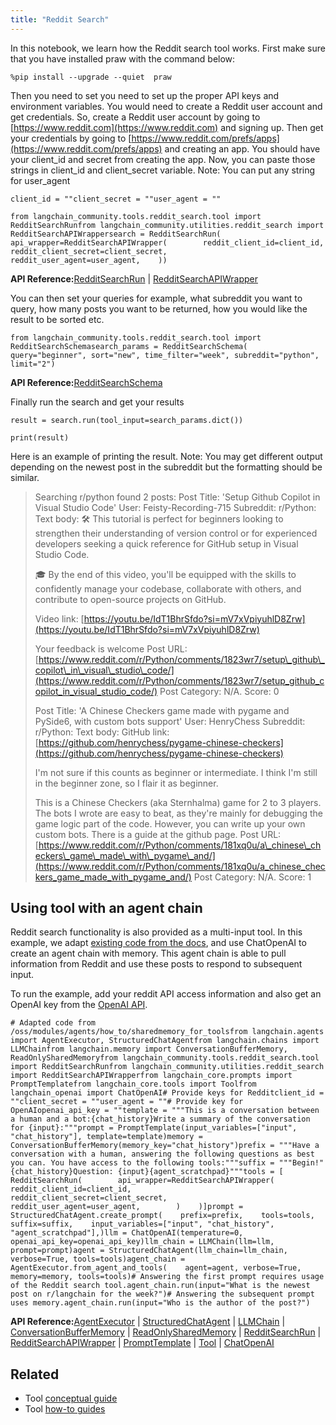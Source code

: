 ```yaml
---
title: "Reddit Search"
---
```


In this notebook, we learn how the Reddit search tool works. First make sure that you have installed praw with the command below:

```
%pip install --upgrade --quiet  praw
```

Then you need to set you need to set up the proper API keys and environment variables. You would need to create a Reddit user account and get credentials. So, create a Reddit user account by going to [https://www.reddit.com](https://www.reddit.com) and signing up. Then get your credentials by going to [https://www.reddit.com/prefs/apps](https://www.reddit.com/prefs/apps) and creating an app. You should have your client\_id and secret from creating the app. Now, you can paste those strings in client\_id and client\_secret variable. Note: You can put any string for user\_agent

```
client_id = ""client_secret = ""user_agent = ""
```

```
from langchain_community.tools.reddit_search.tool import RedditSearchRunfrom langchain_community.utilities.reddit_search import RedditSearchAPIWrappersearch = RedditSearchRun(    api_wrapper=RedditSearchAPIWrapper(        reddit_client_id=client_id,        reddit_client_secret=client_secret,        reddit_user_agent=user_agent,    ))
```

**API Reference:**[RedditSearchRun](https://python.langchain.com/api_reference/community/tools/langchain_community.tools.reddit_search.tool.RedditSearchRun.html) | [RedditSearchAPIWrapper](https://python.langchain.com/api_reference/community/utilities/langchain_community.utilities.reddit_search.RedditSearchAPIWrapper.html)

You can then set your queries for example, what subreddit you want to query, how many posts you want to be returned, how you would like the result to be sorted etc.

```
from langchain_community.tools.reddit_search.tool import RedditSearchSchemasearch_params = RedditSearchSchema(    query="beginner", sort="new", time_filter="week", subreddit="python", limit="2")
```

**API Reference:**[RedditSearchSchema](https://python.langchain.com/api_reference/community/tools/langchain_community.tools.reddit_search.tool.RedditSearchSchema.html)

Finally run the search and get your results

```
result = search.run(tool_input=search_params.dict())
```

```
print(result)
```

Here is an example of printing the result. Note: You may get different output depending on the newest post in the subreddit but the formatting should be similar.

> Searching r/python found 2 posts: Post Title: 'Setup Github Copilot in Visual Studio Code' User: Feisty-Recording-715 Subreddit: r/Python: Text body: 🛠️ This tutorial is perfect for beginners looking to strengthen their understanding of version control or for experienced developers seeking a quick reference for GitHub setup in Visual Studio Code.
>
> 🎓 By the end of this video, you'll be equipped with the skills to confidently manage your codebase, collaborate with others, and contribute to open-source projects on GitHub.
>
> Video link: [https://youtu.be/IdT1BhrSfdo?si=mV7xVpiyuhlD8Zrw](https://youtu.be/IdT1BhrSfdo?si=mV7xVpiyuhlD8Zrw)
>
> Your feedback is welcome Post URL: [https://www.reddit.com/r/Python/comments/1823wr7/setup\_github\_copilot\_in\_visual\_studio\_code/](https://www.reddit.com/r/Python/comments/1823wr7/setup_github_copilot_in_visual_studio_code/) Post Category: N/A. Score: 0
>
> Post Title: 'A Chinese Checkers game made with pygame and PySide6, with custom bots support' User: HenryChess Subreddit: r/Python: Text body: GitHub link: [https://github.com/henrychess/pygame-chinese-checkers](https://github.com/henrychess/pygame-chinese-checkers)
>
> I'm not sure if this counts as beginner or intermediate. I think I'm still in the beginner zone, so I flair it as beginner.
>
> This is a Chinese Checkers (aka Sternhalma) game for 2 to 3 players. The bots I wrote are easy to beat, as they're mainly for debugging the game logic part of the code. However, you can write up your own custom bots. There is a guide at the github page. Post URL: [https://www.reddit.com/r/Python/comments/181xq0u/a\_chinese\_checkers\_game\_made\_with\_pygame\_and/](https://www.reddit.com/r/Python/comments/181xq0u/a_chinese_checkers_game_made_with_pygame_and/) Post Category: N/A. Score: 1

## Using tool with an agent chain

Reddit search functionality is also provided as a multi-input tool. In this example, we adapt [existing code from the docs](https://python.langchain.com/v0.1/oss/modules/memory/agent_with_memory/), and use ChatOpenAI to create an agent chain with memory. This agent chain is able to pull information from Reddit and use these posts to respond to subsequent input.

To run the example, add your reddit API access information and also get an OpenAI key from the [OpenAI API](https://help.openai.com/en/articles/4936850-where-do-i-find-my-api-key).

```
# Adapted code from /oss/modules/agents/how_to/sharedmemory_for_toolsfrom langchain.agents import AgentExecutor, StructuredChatAgentfrom langchain.chains import LLMChainfrom langchain.memory import ConversationBufferMemory, ReadOnlySharedMemoryfrom langchain_community.tools.reddit_search.tool import RedditSearchRunfrom langchain_community.utilities.reddit_search import RedditSearchAPIWrapperfrom langchain_core.prompts import PromptTemplatefrom langchain_core.tools import Toolfrom langchain_openai import ChatOpenAI# Provide keys for Redditclient_id = ""client_secret = ""user_agent = ""# Provide key for OpenAIopenai_api_key = ""template = """This is a conversation between a human and a bot:{chat_history}Write a summary of the conversation for {input}:"""prompt = PromptTemplate(input_variables=["input", "chat_history"], template=template)memory = ConversationBufferMemory(memory_key="chat_history")prefix = """Have a conversation with a human, answering the following questions as best you can. You have access to the following tools:"""suffix = """Begin!"{chat_history}Question: {input}{agent_scratchpad}"""tools = [    RedditSearchRun(        api_wrapper=RedditSearchAPIWrapper(            reddit_client_id=client_id,            reddit_client_secret=client_secret,            reddit_user_agent=user_agent,        )    )]prompt = StructuredChatAgent.create_prompt(    prefix=prefix,    tools=tools,    suffix=suffix,    input_variables=["input", "chat_history", "agent_scratchpad"],)llm = ChatOpenAI(temperature=0, openai_api_key=openai_api_key)llm_chain = LLMChain(llm=llm, prompt=prompt)agent = StructuredChatAgent(llm_chain=llm_chain, verbose=True, tools=tools)agent_chain = AgentExecutor.from_agent_and_tools(    agent=agent, verbose=True, memory=memory, tools=tools)# Answering the first prompt requires usage of the Reddit search tool.agent_chain.run(input="What is the newest post on r/langchain for the week?")# Answering the subsequent prompt uses memory.agent_chain.run(input="Who is the author of the post?")
```

**API Reference:**[AgentExecutor](https://python.langchain.com/api_reference/langchain/agents/langchain.agents.agent.AgentExecutor.html) | [StructuredChatAgent](https://python.langchain.com/api_reference/langchain/agents/langchain.agents.structured_chat.base.StructuredChatAgent.html) | [LLMChain](https://python.langchain.com/api_reference/langchain/chains/langchain.chains.llm.LLMChain.html) | [ConversationBufferMemory](https://python.langchain.com/api_reference/langchain/memory/langchain.memory.buffer.ConversationBufferMemory.html) | [ReadOnlySharedMemory](https://python.langchain.com/api_reference/langchain/memory/langchain.memory.readonly.ReadOnlySharedMemory.html) | [RedditSearchRun](https://python.langchain.com/api_reference/community/tools/langchain_community.tools.reddit_search.tool.RedditSearchRun.html) | [RedditSearchAPIWrapper](https://python.langchain.com/api_reference/community/utilities/langchain_community.utilities.reddit_search.RedditSearchAPIWrapper.html) | [PromptTemplate](https://python.langchain.com/api_reference/core/prompts/langchain_core.prompts.prompt.PromptTemplate.html) | [Tool](https://python.langchain.com/api_reference/core/tools/langchain_core.tools.simple.Tool.html) | [ChatOpenAI](https://python.langchain.com/api_reference/openai/chat_models/langchain_openai.chat_models.base.ChatOpenAI.html)

## Related

* Tool [conceptual guide](/oss/concepts/tools)
* Tool [how-to guides](/oss/how_to/#tools)
